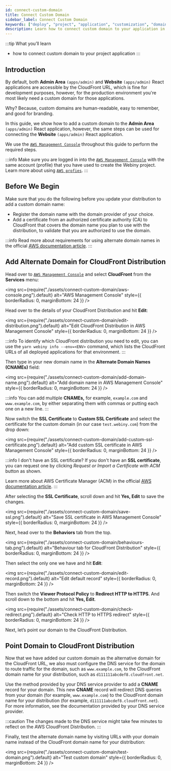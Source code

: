 ```yaml
---
id: connect-custom-domain
title: Connect Custom Domain
sidebar_label: Connect Custom Domain
keywords: ["deploy", "project", "application", "customization", "domain"]
description: Learn how to connect custom domain to your application in a Webiny project.
---
```


:::tip What you’ll learn

- how to connect custom domain to your project application
:::

## Introduction

By default, both **Admin Area** `(apps/admin)` and **Website** `(apps/admin)` React applications are accessible by the CloudFront URL,
which is fine for development purposes, however, for the production environment you're most likely need a custom domain for those applications.

Why? Because, custom domains are human-readable, easy to remember, and good for branding.

In this guide, we show how to add a custom domain to the **Admin Area** `(apps/admin)` React application,
however, the same steps can be used for connecting the **Website** `(apps/admin)` React application.

We use the [`AWS Management Console`](https://console.aws.amazon.com) throughout this guide to perform the required steps.

:::info
Make sure you are logged in into the [`AWS Management Console`](https://console.aws.amazon.com) with the same account (profile)
that you have used to create the Webiny project.
Learn more about using [`AWS profies`](/docs/how-to-guides/deployment/aws/use-aws-profiles).
:::

## Before We Begin

Make sure that you do the following before you update your distribution to add a custom domain name:
- Register the domain name with the domain provider of your choice.
- Add a certificate from an authorized certificate authority (CA) to CloudFront that covers the domain name you plan to use with the distribution,
to validate that you are authorized to use the domain.

:::info
Read more about requirements for using alternate domain names in the official [AWS documentation article](https://docs.aws.amazon.com/AmazonCloudFront/latest/DeveloperGuide/CNAMEs.html#alternate-domain-names-requirements).
:::

## Add Alternate Domain for CloudFront Distribution

Head over to [`AWS Management Console`](https://console.aws.amazon.com) and select **CloudFront** from the **Services** menu:

<!-- vale off -->

<img
    src={require("./assets/connect-custom-domain/aws-console.png").default}
    alt="AWS Management Console"
    style={{ borderRadius: 0, marginBottom: 24 }}
/>

<!-- vale on -->

Head over to the details of your CloudFront Distribution and hit **Edit**:

<!-- vale off -->

<img
    src={require("./assets/connect-custom-domain/edit-distribution.png").default}
    alt="Edit CloudFront Distribution in AWS Management Console"
    style={{ borderRadius: 0, marginBottom: 24 }}
/>

<!-- vale on -->

:::info
To identify which CloudFront distribution you need to edit, you can use the `yarn webiny info --env=<ENV>` command,
which lists the CloudFront URLs of all deployed applications for that environment.
:::

Then type in your new domain name in the **Alternate Domain Names (CNAMEs)** field:

<!-- vale off -->

<img
    src={require("./assets/connect-custom-domain/add-domain-name.png").default}
    alt="Add domain name in AWS Management Console"
    style={{ borderRadius: 0, marginBottom: 24 }}
/>

:::info
You can add multiple **CNAMEs,** for example, `example.com` and `www.example.com`,
by either separating them with commas or putting each one on a new line.
:::

<!-- vale on -->

Now switch the **SSL Certificate** to **Custom SSL Certificate** and select the certificate for the custom domain (in our case `test.webiny.com`) from the drop down:


<!-- vale off -->

<img
    src={require("./assets/connect-custom-domain/add-custom-ssl-certificate.png").default}
    alt="Add custom SSL certificate in AWS Management Console"
    style={{ borderRadius: 0, marginBottom: 24 }}
/>

<!-- vale on -->

:::info I don't have an SSL certificate?
If you don't have an **SSL certificate**, you can request one by clicking *Request or Import a Certificate with ACM* button as shown.

Learn more about AWS Certificate Manager (ACM) in the official [AWS documentation article](https://docs.aws.amazon.com/acm/latest/userguide/acm-overview.html).
:::

After selecting the **SSL Certificate**, scroll down and hit **Yes, Edit** to save the changes.


<!-- vale off -->

<img
    src={require("./assets/connect-custom-domain/save-ssl.png").default}
    alt="Save SSL certificate in AWS Management Console"
    style={{ borderRadius: 0, marginBottom: 24 }}
/>

<!-- vale on -->

Next, head over to the **Behaviors** tab from the top.


<!-- vale off -->

<img
    src={require("./assets/connect-custom-domain/behaviours-tab.png").default}
    alt="Behaviour tab for CloudFront Distribution"
    style={{ borderRadius: 0, marginBottom: 24 }}
/>

<!-- vale on -->

<!-- TODO: Check if there will be only one tab or more than one -->
Then select the only one we have and hit **Edit**:


<!-- vale off -->

<img
    src={require("./assets/connect-custom-domain/edit-record.png").default}
    alt="Edit default record"
    style={{ borderRadius: 0, marginBottom: 24 }}
/>

<!-- vale on -->

Then switch the **Viewer Protocol Policy** to **Redirect HTTP to HTTPS**. And scroll down to the bottom and hit **Yes, Edit**.


<!-- vale off -->

<img
    src={require("./assets/connect-custom-domain/check-redirect.png").default}
    alt="Check HTTP to HTTPS redirect"
    style={{ borderRadius: 0, marginBottom: 24 }}
/>

<!-- vale on -->

Next, let’s point our domain to the CloudFront Distribution.

## Point Domain to CloudFront Distribution

Now that we have added our custom domain as the alternative domain for the CloudFront URL, we also must configure the DNS service for the domain to route traffic for the domain,
such as `www.example.com`, to the CloudFront domain name for your distribution, such as `d111111abcdef8.cloudfront.net`.

Use the method provided by your DNS service provider to add a **CNAME** record for your domain.
This new **CNAME** record will redirect DNS queries from your domain (for example, `www.example.com`) to the CloudFront domain name for your distribution (for example, `d111111abcdef8.cloudfront.net`).
For more information, see the documentation provided by your DNS service provider.

:::caution
The changes made to the DNS service might take few minutes to reflect on the AWS CloudFront Distribution.
:::

Finally, test the alternate domain name by visiting URLs with your domain name instead of the CloudFront domain name for your distribution:

<!-- vale off -->

<img
    src={require("./assets/connect-custom-domain/test-domain.png").default}
    alt="Test custom domain"
    style={{ borderRadius: 0, marginBottom: 24 }}
/>

<!-- vale on -->
